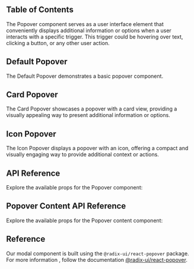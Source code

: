 
## Table of Contents

The Popover component serves as a user interface element that conveniently displays additional information or options when a user interacts with a specific trigger. This trigger could be hovering over text, clicking a button, or any other user action.

## Default Popover

The Default Popover demonstrates a basic popover component.

<CodeHighlightPreview code={DefaultPopoverCode} className="bg-metal-50 dark:bg-[#0D1015]">
  <DefaultPopover />
</CodeHighlightPreview>

## Card Popover

The Card Popover showcases a popover with a card view, providing a visually appealing way to present additional information or options.

<CodeHighlightPreview code={CardPopoverCode} className="bg-metal-50 dark:bg-[#0D1015]">
  <CardPopover />
</CodeHighlightPreview>

## Icon Popover

The Icon Popover displays a popover with an icon, offering a compact and visually engaging way to provide additional context or actions.

<CodeHighlightPreview code={IconPopoverCode} className="bg-metal-50 dark:bg-[#0D1015]">
  <IconPopover />
</CodeHighlightPreview>

## API Reference

Explore the available props for the Popover component:

<ComponentApi data={popoverAPI} />

## Popover Content API Reference

Explore the available props for the Popover content component:

<ComponentApi data={popoverContentAPI} />

## Reference

Our modal component is built using the `@radix-ui/react-popover` package. For more information , follow the documentation [@radix-ui/react-popover](https://www.radix-ui.com/primitives/docs/components/popover#api-reference).

